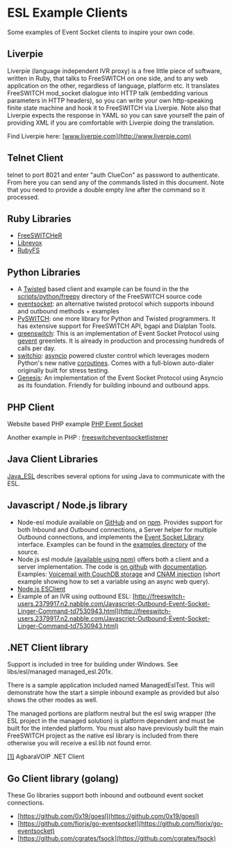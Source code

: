
# ESL Example Clients 

 

Some examples of Event Socket clients to inspire your own code.

## Liverpie

Liverpie (language independent IVR proxy) is a free little piece of software, written in Ruby, that talks to FreeSWITCH on one side, and to any web application on the other, regardless of language, platform etc. It translates FreeSWITCH mod\_socket dialogue into HTTP talk (embedding various parameters in HTTP headers), so you can write your own http-speaking finite state machine and hook it to FreeSWITCH via Liverpie. Note also that Liverpie expects the response in YAML so you can save yourself the pain of providing XML if you are comfortable with Liverpie doing the translation.

Find Liverpie here: [www.liverpie.com](http://www.liverpie.com)

## Telnet Client

telnet to port 8021 and enter "auth ClueCon" as password to authenticate. From here you can send any of the commands listed in this document. Note that you need to provide a double empty line after the command so it processed.

##  Ruby Libraries 

* [FreeSWITCHeR](https://github.com/bougyman/freeswitcher)
* [Librevox](https://github.com/vangberg/librevox)
* [RubyFS](https://github.com/adhearsion/ruby%5Ffs)

##  Python Libraries 

* A [Twisted](http://www.twistedmatrix.com) based client and example can be found in the the [scripts/python/freepy](https://freeswitch.org/stash/projects/FS/repos/freeswitch/browse/scripts/python/freepy) directory of the FreeSWITCH source code
* [eventsocket](https://github.com/fiorix/eventsocket): an alternative twisted protocol which supports inbound and outbound methods + examples
* [PySWITCH](http://sourceforge.net/projects/pyswitch/?source=directory): one more library for Python and Twisted programmers. It has extensive support for FreeSWITCH API, bgapi and Dialplan Tools.
* [greenswitch](https://github.com/EvoluxBR/greenswitch): This is an implementation of Event Socket Protocol using [gevent](http://www.gevent.org/index.html) greenlets. It is already in production and processing hundreds of calls per day.
* [switchio](https://github.com/friends-of-freeswitch/switchio): [asyncio](https://docs.python.org/3.6/library/asyncio.html) powered cluster control which leverages modern Python's new native [coroutines](https://docs.python.org/3.6/library/asyncio-task.html). Comes with a full-blown auto-dialer originally built for stress testing.
* [Genesis](https://github.com/Otoru/Genesis): An implementation of the Event Socket Protocol using Asyncio as its foundation. Friendly for building inbound and outbound apps.

##  PHP Client 

Website based PHP example [PHP Event Socket](https://wiki.freeswitch.org/wiki/PHP%5FEvent%5FSocket "PHP Event Socket")

Another example in PHP : [freeswitcheventsocketlistener](https://bitbucket.org/lrichard/freeswitcheventsocketlistener)

##  Java Client Libraries 

[Java\_ESL](https://wiki.freeswitch.org/wiki/Java%5FESL "Java ESL") describes several options for using Java to communicate with the ESL.

##  Javascript / Node.js library 

* Node-esl module available on [GitHub](https://github.com/englercj/node-esl) and on [npm](https://npmjs.org/package/modesl). Provides support for both Inbound and Outbound connections, a Server helper for multiple Outbound connections, and implements the [Event Socket Library](https://wiki.freeswitch.org/wiki/Event%5FSocket%5FLibrary "Event Socket Library") interface. Examples can be found in the [examples directory](https://github.com/englercj/node-esl/tree/master/examples) of the source.
* Node.js esl module [(available using npm)](http://search.npmjs.org/#/esl) offers both a client and a server implementation. The code is [on github](https://github.com/shimaore/esl) with [documentation](http://shimaore.github.com/esl/esl.html). Examples: [Voicemail with CouchDB storage](https://github.com/shimaore/ccnq3/tree/master/applications/voicemail/node) and [CNAM injection](https://github.com/shimaore/ccnq3/blob/master/private/cnam-client/node/cnam-client.coffee) (short example showing how to set a variable using an async web query).
* [Node.js ESClient](https://github.com/demchenkoe/njs-freeswitch-esc)
* Example of an IVR using outbound ESL: [http://freeswitch-users.2379917.n2.nabble.com/Javascript-Outbound-Event-Socket-Linger-Command-td7530943.html](http://freeswitch-users.2379917.n2.nabble.com/Javascript-Outbound-Event-Socket-Linger-Command-td7530943.html)

##  .NET Client library 

Support is included in tree for building under Windows. See libs/esl/managed managed\_esl.201x.

There is a sample application included named ManagedEslTest. This will demonstrate how the start a simple inbound example as provided but also shows the other modes as well.

The managed portions are platform neutral but the esl swig wrapper (the ESL project in the managed solution) is platform dependent and must be built for the intended platform. You must also have previously built the main FreeSWITCH project as the native esl library is included from there otherwise you will receive a esl.lib not found error.

[\[1\]](http://agbaravoip.codeplex.com/) AgbaraVOIP .NET Client

## Go Client library (golang)

These Go libraries support both inbound and outbound event socket connections.

* [https://github.com/0x19/goesl](https://github.com/0x19/goesl)
* [https://github.com/fiorix/go-eventsocket](https://github.com/fiorix/go-eventsocket)
* [https://github.com/cgrates/fsock](https://github.com/cgrates/fsock)


